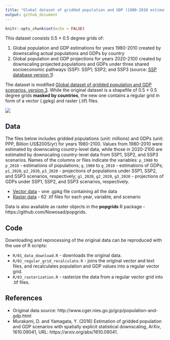 ```yaml
---
title: "Global dataset of gridded population and GDP (1980-2010 estimations and 2020-2100 scenarios)"
output: github_document
---
```


```r
knitr::opts_chunk$set(echo = FALSE)
```

This dataset consists 0.5 × 0.5 degree grids of:

1. Global population and GDP estimations for years 1980-2010 created by downscaling actual populations and GDPs by country
2. Global population and GDP projections for years 2020-2100 created by downscaling projected populations and GDPs under three shared socioeconomic pathways (SSP): SSP1; SSP2; and SSP3 (source: [SSP database version 1](https://secure.iiasa.ac.at/web-apps/ene/SspDb/dsd?Action=htmlpage&page=about))

The dataset is modified [Global dataset of gridded population and GDP scenarios, version 3](http://www.cger.nies.go.jp/gcp/population-and-gdp.html). 
While the original dataset is a shapefile of 0.5 × 0.5 degree grids **masked by countries**, the new one contains a regular grid in form of a vector (.gpkg) and raster (.tif) files.

![](figs/pop2010.png)

## Data

The files below includes gridded populations (unit: millions) and GDPs (unit: PPP, Billion US$2005/yr) for years 1980-2100. 
Values from 1980-2010 were estimated by downscaling country-level data, while those in  2020-2100 are estimated by downscaling country-level data from SSP1, SSP2, and SSP3 scenarios.
Names of the columns or files indicate the variables: `p_1980` to `p_2010` - estimations of populations; `g_1980` to `g_2010` - estimations of GDPs; `p1_2020`, `p2_2020`, `p3_2020` - projections of populations under SSP1, SSP2, and SSP3 scenarios, respectively; `g1_2020`, `g2_2020`, `g3_2020` - projections of GDPs under SSP1, SSP2, and SSP3 scenarios, respectively.

- [Vector data](http://sil.uc.edu/cms/data/uploads/software_data/popgrids/global_population_and_gdp.gpkg) - one .gpkg file containing all the data
- [Raster data](http://sil.uc.edu/cms/data/uploads/software_data/popgrids/global_population_and_gdp.zip) - 62 .tif files for each year, variable, and scenario

Data is also available as raster objects in the **popgrids** R package - https://github.com/Nowosad/popgrids.

## Code

Downloading and reprocessing of the original data can be reproduced with the use of R scripts:

- `R/01_data_download.R` - downloads the original data.
- `R/02_regular_grid_recalculate.R` - joins the original vector and text files, and recalculates population and GDP values into a regular vector grid.
- `R/03_rasterization.R` - rasterize the data from a regular vector grid into .tif files.

## References

- Original data source: http://www.cger.nies.go.jp/gcp/population-and-gdp.html
- Murakami, D. and Yamagata, Y. (2016) Estimation of gridded population and GDP scenarios with spatially explicit statistical downscaling, ArXiv, 1610.09041, URL: https://arxiv.org/abs/1610.09041.
